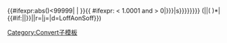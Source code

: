 <includeonly>{{convert/numdisp|{{{1|2+1/2}}}}}{{#ifexpr:abs({{{1|2}}})<99999|&nbsp;|&#32;}}{{ #ifexpr:{{{1|2}}} < 1.0001 and {{{1|2}}} > 0|{{{u|{{{n}}}}}}|{{{u|{{{l|{{{n}}}s}}}}}}}} ({{convert/{{#if:{{{2|}}}|{{{o}}}|{{{3}}}}}|{{{1}}}|( {{{1}}} )*{{{b}}}|{{#if:{{{2|}}}|{{{3|}}}|{{{4|}}}}}|{{{s|}}}|r={{{r}}}|j={{{j}}}|d=LoffAonSoff}})<noinclude><noinclude>[[Category:Convert子模板]]
</noinclude>
